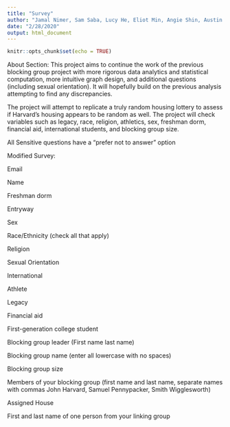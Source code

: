 ```yaml
---
title: "Survey"
author: "Jamal Nimer, Sam Saba, Lucy He, Eliot Min, Angie Shin, Austin Li, Shojeh Liu, Carina Peng, Ilyas Mardin"
date: "2/28/2020"
output: html_document
---
```


```r
knitr::opts_chunk$set(echo = TRUE)
```

About Section:
This project aims to continue the work of the previous blocking group project with more rigorous data analytics and statistical computation, more intuitive graph design, and additional questions (including sexual orientation). It will hopefully build on the previous analysis attempting to find any discrepancies. 

The project will attempt to replicate a truly random housing lottery to assess if Harvard's housing appears to be random as well. The project will check variables such as legacy, race, religion, athletics, sex, freshman dorm, financial aid, international students, and blocking group size.

All Sensitive questions have a "prefer not to answer" option

Modified Survey:

Email

Name

Freshman dorm

Entryway

Sex

Race/Ethnicity (check all that apply)

Religion

Sexual Orientation

International

Athlete

Legacy

Financial aid

First-generation college student

Blocking group leader (First name last name)

Blocking group name (enter all lowercase with no spaces)

Blocking group size

Members of your blocking group (first name and last name, separate names with commas John Harvard, Samuel Pennypacker, Smith Wigglesworth)

Assigned House

First and last name of one person from your linking group
